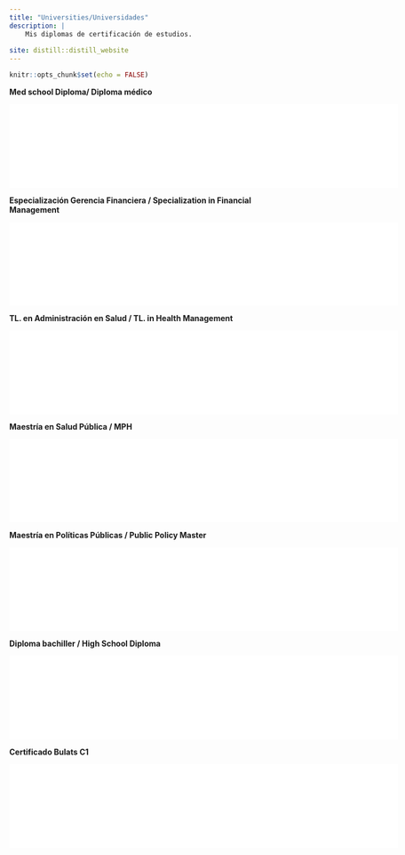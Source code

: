 ---
title: "Universities/Universidades"
description: |
    Mis diplomas de certificación de estudios.
    
site: distill::distill_website
---
```{r setup, include=FALSE}
knitr::opts_chunk$set(echo = FALSE)


```

**Med school Diploma/ Diploma médico**

![](mediploma.pdf){width=700}

**Especialización Gerencia Financiera / Specialization in Financial Management**

![](gerefi.pdf){width=700}

**TL.  en Administración en Salud / TL. in Health Management**

![](tlsalud.pdf){width=700}

**Maestría en Salud Pública / MPH**

![](mph.pdf){width=700}

**Maestría en Políticas Públicas / Public Policy Master**

![](ppms.pdf){width=700}

**Diploma bachiller / High School Diploma**

![](hsdiploma.pdf){width=700}

**Certificado Bulats C1**

![](bulats.pdf){width=700}






